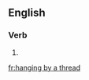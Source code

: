 ==English==

===Verb===
{{head|en|head=[[hanging]] [[by]] [[a]] [[thread]]}}

# {{present participle of|hang by a thread}}

[[fr:hanging by a thread]]